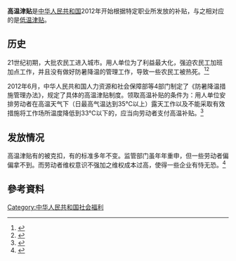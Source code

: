 {{Multiple issues|
{{Lead too short|time=2020-12-27T05:02:50+00:00}}
{{Review|time=2020-12-27T05:02:50+00:00}}
{{Original research|time=2020-12-27T05:30:43+00:00}}
}}
'''高温津贴'''是[[中华人民共和国|中华人民共和国]]2012年开始根据特定职业所发放的补贴，与之相对应的是[[低温津贴|低温津贴]]。

== 历史 ==
21世纪初期，大批农民工进入城市。用人单位为了利益最大化，强迫农民工加班加点工作，并且没有做好防暑降温的管理工作，导致一些农民工被热死。<ref>{{Cite web|title=酷暑中 这位劳作的农民工热死了|url=https://news.sina.com.cn/s/2006-07-19/06209504031s.shtml?from=wap|accessdate=2020-12-27|author=|date=2006-07-19|format=|publisher=成都商报|language=}}</ref><ref>{{Cite web|title=济南农民工接连热死无人认尸 高温保护纸上谈兵|url=http://t.m.china.com.cn/convert/c_nABExvW9.html|accessdate=2020-12-27|author=|date=2010-08-04|format=|publisher=新京报|language=}}</ref>

2012年6月，中华人民共和国人力资源和社会保障部等4部门制定了《防暑降温措施管理办法》，规定了具体的高温津贴制度。领取高温补贴的条件为：用人单位安排劳动者在高温天气下（日最高气温达到35℃以上）露天工作以及不能采取有效措施将工作场所温度降低到33℃以下的，应当向劳动者支付高温补贴。<ref>{{Cite web|title=用人单位应按规定发放高温津贴|url=http://www.xinhuanet.com/fortune/2019-06/19/c_1210163010.htm|accessdate=2020-12-27|author=|date=2019-06-19|format=|publisher=北京青年报|language=|archive-date=2020-09-22|archive-url=https://web.archive.org/web/20200922153013/http://www.xinhuanet.com/fortune/2019-06/19/c_1210163010.htm|dead-url=no}}</ref>

== 发放情况 ==
高温津贴有的被克扣，有的标准多年不变。监管部门虽年年重申，但一些劳动者偏偏拿不到。而劳动者维权意识不强加之维权成本过高，使得一些企业有恃无恐。<ref>{{Cite web|title=高温补贴何时不再“蒸发”|url=https://news.gmw.cn/2020-08/25/content_34115948.htm|accessdate=2020-12-27|author=|date=2020-08-25|format=|publisher=光明日报|language=}}</ref>

== 參考資料 ==
{{Reflist}}

[[Category:中华人民共和国社会福利|Category:中华人民共和国社会福利]]
{{stub}}